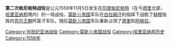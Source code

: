 {{Infobox military conflict
|conflict= 第二次帕尼帕特战役
|date=1556年11月5日 
|place=[[印度|印度]]，[[帕尼帕特|帕尼帕特]]
|result= 莫卧儿帝国胜利
|combatant1=[[莫卧儿帝国|莫卧儿帝国]]
|combatant2= [[赫穆|赫穆]]的阿富汗军队
|commander1=[[白拉姆汗|白拉姆汗]]
|commander2=[[赫穆|赫穆]]
}}{{Expand language|en}}
'''第二次帕尼帕特战役'''是公元1556年11月5日发生在[[印度|印度]][[帕尼帕特|帕尼帕特]]（在今[[德里|德里]]北部，[[哈里亚纳邦|哈里亚纳邦]]境内）的一场战役。[[莫卧儿帝国|莫卧儿帝国]]军队在[[白拉姆汗|白拉姆汗]]的指挥下战胜了[[赫穆|赫穆]]指挥的[[苏尔王朝|苏尔王朝]]阿富汗军队。随后[[莫卧儿帝国|莫卧儿帝国]]军队重新占领了[[德里|德里]]和[[阿格拉|阿格拉]]。

[[Category:16世纪亚洲战役|Category:16世纪亚洲战役]]
[[Category:莫卧儿帝国战役|Category:莫卧儿帝国战役]]
[[Category:哈里亚纳邦历史|Category:哈里亚纳邦历史]]
[[Category:1556年|Category:1556年]]
